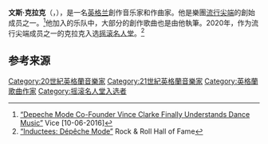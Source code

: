 {{Infobox musical artist <!-- See Wikipedia:WikiProject Musicians -->
| name                = 文斯·克拉克
| image               = Vince Clarke 2011.JPG
| caption             = 2011年
| image_size          = 250px
| background          = non_vocal_instrumentalist
| birth_name          = Vincent John Martin
| birth_date          = {{Birth date and age|df=yes|1960|7|3}}
| birth_place         = {{UK}}[[伦敦|伦敦]]
| origin              = 
| genre               = {{flatlist|
* [[合成器流行|合成器流行]]
* [[新浪潮|新浪潮]]}}
| occupation          = {{flatlist|
* 詞曲作家
* 唱片製作人
* 混音師
* DJ}}
| instrument          = {{flatlist|
* [[歌唱|人聲]]
* [[合成器|合成器]]
* [[取样器|取樣器]]
* [[钢琴|鋼琴]]
* [[小提琴|小提琴]]
* [[吉他|吉他]]
* [[口風琴|口風琴]]}}
| label               = {{link-en|靜音唱片|Mute Records|Mute}}
| associated_acts     = {{flatlist|
* [[流行尖端|流行尖端]]
* Yazoo
* {{link-en|VCMG}}
* [[滅跡合唱團|滅跡合唱團]]
}}
| website             = 
}}
'''文斯·克拉克'''（{{lang-en|Vince Clarke}}，{{bd|1960年|7月3日|||catIdx=Clarke}}），是一名[[英格兰|英格兰]]創作音乐家和作曲家。他是樂團[[流行尖端|流行尖端]]的創始成员之一。<ref>[https://www.vice.com/en/article/ez7avj/vince-clark-2square-veryrecords-interview “Depeche Mode Co-Founder Vince Clarke Finally Understands Dance Music”] {{Wayback|url=https://www.vice.com/en/article/ez7avj/vince-clark-2square-veryrecords-interview |date=20210423173540 }} Vice [10-06-2016]</ref>他加入的乐队中，大部分的創作歌曲也是由他執筆。2020年，作为流行尖端成员之一的克拉克入选[[摇滚名人堂|摇滚名人堂]]。<ref>[https://www.rockhall.com/inductees/depeche-mode “Inductees: Dépêche Mode”] {{Wayback|url=https://www.rockhall.com/inductees/depeche-mode |date=20210124133724 }} Rock & Roll Hall of Fame</ref>

== 参考来源 ==
{{Reflist}}

{{摇滚名人堂2020届入选者}}
{{Authority control}}

{{DEFAULTSORT:Clarke, Vince}}
[[Category:20世紀英格蘭音樂家|Category:20世紀英格蘭音樂家]]
[[Category:21世紀英格蘭音樂家|Category:21世紀英格蘭音樂家]]
[[Category:英格蘭歌曲作家|Category:英格蘭歌曲作家]]
[[Category:摇滚名人堂入选者|Category:摇滚名人堂入选者]]